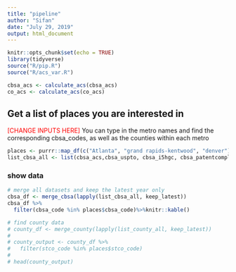 ```yaml
---
title: "pipeline"
author: "Sifan"
date: "July 29, 2019"
output: html_document
---
```


```r
knitr::opts_chunk$set(echo = TRUE)
library(tidyverse)
source("R/pip.R")
source("R/acs_var.R")

cbsa_acs <- calculate_acs(cbsa_acs)
co_acs <- calculate_acs(co_acs)
```

## Get a list of places you are interested in
<font color = "red">[CHANGE INPUTS HERE]</font>
You can type in the metro names and find the corresponding cbsa_codes, as well as the counties within each metro

```r

places <- purrr::map_df(c("Atlanta", "grand rapids-kentwood", "denver"), find_cbsa_counties)
list_cbsa_all <- list(cbsa_acs,cbsa_uspto, cbsa_i5hgc, cbsa_patentcomplex,cbsa_univ_rd)

```

### show data

```r

# merge all datasets and keep the latest year only
cbsa_df <- merge_cbsa(lapply(list_cbsa_all, keep_latest))
cbsa_df %>%
  filter(cbsa_code %in% places$cbsa_code)%>%knitr::kable()


```

```r

# find county data
# county_df <- merge_county(lapply(list_county_all, keep_latest)) 
# 
# county_output <- county_df %>%
#   filter(stco_code %in% places$stco_code)
# 
# head(county_output)
```

